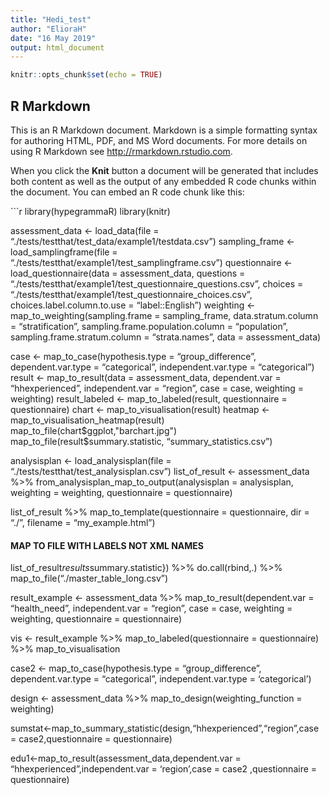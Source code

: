 ```yaml
---
title: "Hedi_test"
author: "ElioraH"
date: "16 May 2019"
output: html_document
---
```


```r
knitr::opts_chunk$set(echo = TRUE)
```

## R Markdown

This is an R Markdown document. Markdown is a simple formatting syntax for authoring HTML, PDF, and MS Word documents. For more details on using R Markdown see <http://rmarkdown.rstudio.com>.

When you click the **Knit** button a document will be generated that includes both content as well as the output of any embedded R code chunks within the document. You can embed an R code chunk like this:

```r
library(hypegrammaR)
library(knitr)

assessment_data <- load_data(file = "./tests/testthat/test_data/example1/testdata.csv")
sampling_frame <- load_samplingframe(file = "./tests/testthat/example1/test_samplingframe.csv")
questionnaire <- load_questionnaire(data = assessment_data,
                                    questions = "./tests/testthat/example1/test_questionnaire_questions.csv",
                                    choices = "./tests/testthat/example1/test_questionnaire_choices.csv",
                                    choices.label.column.to.use = "label::English")
weighting <- map_to_weighting(sampling.frame = sampling_frame,
                              data.stratum.column = "stratification",
                              sampling.frame.population.column = "population",
                              sampling.frame.stratum.column = "strata.names",
                              data = assessment_data)

case <- map_to_case(hypothesis.type = "group_difference",
                    dependent.var.type = "categorical",
                    independent.var.type = "categorical")
result <- map_to_result(data = assessment_data,
                        dependent.var = "hhexperienced",
                        independent.var = "region",
                        case = case,
                        weighting = weighting)
result_labeled <- map_to_labeled(result, questionnaire = questionnaire)
chart <- map_to_visualisation(result)
heatmap <- map_to_visualisation_heatmap(result)
map_to_file(chart$ggplot,"barchart.jpg")
map_to_file(result$summary.statistic, "summary_statistics.csv")

##################################################################################

analysisplan <- load_analysisplan(file = "./tests/testthat/test_analysisplan.csv")
list_of_result <- assessment_data %>% from_analysisplan_map_to_output(analysisplan = analysisplan,
                                                                      weighting = weighting,
                                                                      questionnaire = questionnaire)

list_of_result %>% map_to_template(questionnaire = questionnaire,
                                   dir = "./",
                                   filename = "my_example.html")

#### MAP TO FILE WITH LABELS NOT XML NAMES 

list_of_result$results %>% lapply(function(x){x$summary.statistic}) %>% do.call(rbind,.) %>% map_to_file("./master_table_long.csv")


#########################################################

result_example <- assessment_data %>% map_to_result(dependent.var = "health_need",
                                                    independent.var = "region",
                                                    case = case,
                                                    weighting = weighting,
                                                    questionnaire = questionnaire)

vis <- result_example %>% map_to_labeled(questionnaire = questionnaire) %>% map_to_visualisation

case2 <- map_to_case(hypothesis.type = "group_difference",
                     dependent.var.type = "categorical",
                     independent.var.type = 'categorical')

design <- assessment_data  %>% map_to_design(weighting_function = weighting)

sumstat<-map_to_summary_statistic(design,"hhexperienced","region",case = case2,questionnaire = questionnaire)

edu1<-map_to_result(assessment_data,dependent.var = "hhexperienced",independent.var = 'region',case = case2 ,questionnaire = questionnaire)
